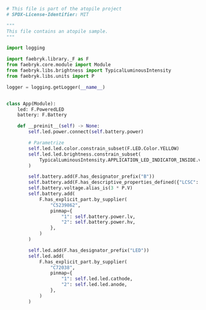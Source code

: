 
```python
# This file is part of the atopile project
# SPDX-License-Identifier: MIT

"""
This file contains an atopile sample.
"""

import logging

import faebryk.library._F as F
from faebryk.core.module import Module
from faebryk.libs.brightness import TypicalLuminousIntensity
from faebryk.libs.units import P

logger = logging.getLogger(__name__)


class App(Module):
    led: F.PoweredLED
    battery: F.Battery

    def __preinit__(self) -> None:
        self.led.power.connect(self.battery.power)

        # Parametrize
        self.led.led.color.constrain_subset(F.LED.Color.YELLOW)
        self.led.led.brightness.constrain_subset(
            TypicalLuminousIntensity.APPLICATION_LED_INDICATOR_INSIDE.value
        )

        self.battery.add(F.has_designator_prefix("B"))
        self.battery.add(F.has_descriptive_properties_defined({"LCSC": "C5239862"}))
        self.battery.voltage.alias_is(3 * P.V)
        self.battery.add(
            F.has_explicit_part.by_supplier(
                "C5239862",
                pinmap={
                    "1": self.battery.power.lv,
                    "2": self.battery.power.hv,
                },
            )
        )

        self.led.add(F.has_designator_prefix("LED"))
        self.led.add(
            F.has_explicit_part.by_supplier(
                "C72038",
                pinmap={
                    "1": self.led.led.cathode,
                    "2": self.led.led.anode,
                },
            )
        )

```
